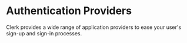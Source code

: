 
# Authentication Providers

Clerk provides a wide range of application providers to ease your user's sign-up and sign-in processes.

<div className="container mx-auto my-4">
    <div className="grid grid-cols-1 gap-6 md:grid-cols-2">
        <AuthProvidersCards title="Facebook" description="Add Facebook as an authentication provider for your Clerk app." link="#" cta="Coming Soon" hideArrow={true} icon="/images/logos/auth_providers/facebook.svg" />
        <AuthProvidersCards title="Twitter" description="Add Twitter as an authentication provider for your Clerk app." link="#" cta="Coming Soon" hideArrow={true} icon="/images/logos/auth_providers/twitter.svg" />
        <AuthProvidersCards title="TikTok" description="Add TikTok as an authentication provider for your Clerk app." link="#" cta="Coming Soon" hideArrow={true} icon="/images/logos/auth_providers/tiktok.svg" />
        <AuthProvidersCards title="Discord" description="Add Discord as an authentication provider for your Clerk app." link="#" cta="Coming Soon" hideArrow={true} icon="/images/logos/auth_providers/discord.svg" />
        <AuthProvidersCards title="Twitch" description="Add Twitch as an authentication provider for your Clerk app." link="#" cta="Coming Soon" hideArrow={true} icon="/images/logos/auth_providers/twitch.svg" />
        <AuthProvidersCards title="GitHub" description="Add GitHub as an authentication provider for your Clerk app." link="#" cta="Coming Soon" hideArrow={true} icon="/images/logos/auth_providers/github.svg" />
        <AuthProvidersCards title="GitLab" description="Add GitLab as an authentication provider for your Clerk app." link="#" cta="Coming Soon" hideArrow={true} icon="/images/logos/auth_providers/gitlab.svg" />
        <AuthProvidersCards title="LinkedIn" description="Add LinkedIn as an authentication provider for your Clerk app." link="#" cta="Coming Soon" hideArrow={true} icon="/images/logos/auth_providers/linkedin.svg" />
        <AuthProvidersCards title="HubSpot" description="Add HubSpot as an authentication provider for your Clerk app." link="#" cta="Coming Soon" hideArrow={true} icon="/images/logos/auth_providers/hubspot.svg" />
        <AuthProvidersCards title="Atlassian" description="Add Atlassian as an authentication provider for your Clerk app." link="#" cta="Coming Soon" hideArrow={true} icon="/images/logos/auth_providers/atlassian.svg" />
        <AuthProvidersCards title="Bitbucket" description="Add Bitbucket as an authentication provider for your Clerk app." link="#" cta="Coming Soon" hideArrow={true} icon="/images/logos/auth_providers/bitbucket.svg" />
        <AuthProvidersCards title="Dropbox" description="Add Dropbox as an authentication provider for your Clerk app." link="#" cta="Coming Soon" hideArrow={true} icon="/images/logos/auth_providers/dropbox.svg" />
        <AuthProvidersCards title="Microsoft" description="Add Microsoft as an authentication provider for your Clerk app." link="#" cta="Coming Soon" hideArrow={true} icon="/images/logos/auth_providers/microsoft.svg" />
        <AuthProvidersCards title="Notion" description="Add Notion as an authentication provider for your Clerk app." link="#" cta="Coming Soon" hideArrow={true} icon="/images/logos/auth_providers/notion.svg" />
        <AuthProvidersCards title="Apple" description="Add Apple as an authentication provider for your Clerk app." link="#" cta="Coming Soon" hideArrow={true} icon="/images/logos/auth_providers/apple.svg" />
        <AuthProvidersCards title="LINE" description="Add LINE as an authentication provider for your Clerk app." link="#" cta="Coming Soon" hideArrow={true} icon="/images/logos/auth_providers/line.svg" />
        <AuthProvidersCards title="Coinbase" description="Add Coinbase as an authentication provider for your Clerk app." link="#" cta="Coming Soon" hideArrow={true} icon="/images/logos/auth_providers/coinbase.svg" />
        <AuthProvidersCards title="Spotify" description="Add Spotify as an authentication provider for your Clerk app." link="#" cta="Coming Soon" hideArrow={true} icon="/images/logos/auth_providers/spotify.svg" />
        <AuthProvidersCards title="Box" description="Add Box as an authentication provider for your Clerk app." link="#" cta="Coming Soon" hideArrow={true} icon="/images/logos/auth_providers/box.svg" iconWidth="40" />
        <AuthProvidersCards title="Xero" description="Add Xero as an authentication provider for your Clerk app." link="#" cta="Coming Soon" hideArrow={true} icon="/images/logos/auth_providers/xero.svg" />
        <AuthProvidersCards title="Slack" description="Add Slack as an authentication provider for your Clerk app." link="#" cta="Coming Soon" hideArrow={true} icon="/images/logos/auth_providers/slack.svg" />
        <AuthProvidersCards title="Linear" description="Add Linear as an authentication provider for your Clerk app." link="#" cta="Coming Soon" hideArrow={true} icon="/images/logos/auth_providers/linear.svg" />
    </div>
</div>
